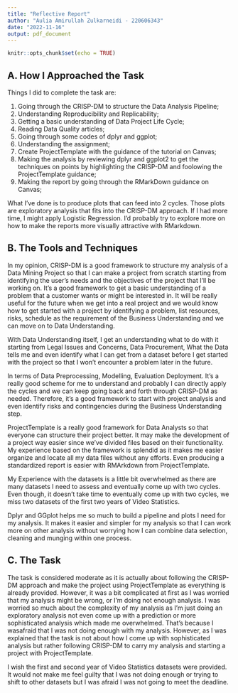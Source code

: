 ```yaml
---
title: "Reflective Report"
author: "Aulia Amirullah Zulkarneidi - 220606343"
date: "2022-11-16"
output: pdf_document
---
```


```r
knitr::opts_chunk$set(echo = TRUE)
```

## A. How I Approached the Task

Things I did to complete the task are:

1.  Going through the CRISP-DM to structure the Data Analysis Pipeline;
2.  Understanding Reproducibility and Replicability;
3.  Getting a basic understanding of Data Project Life Cycle;
4.  Reading Data Quality articles;
5.  Going through some codes of dplyr and ggplot;
6.  Understanding the assignment;
7.  Create ProjectTemplate with the guidance of the tutorial on Canvas;
8.  Making the analysis by reviewing dplyr and ggplot2 to get the techniques on points by highlighting the CRISP-DM and foolowing the ProjectTemplate guidance;
9.  Making the report by going through the RMarkDown guidance on Canvas;

What I've done is to produce plots that can feed into 2 cycles. Those plots are exploratory analysis that fits into the CRISP-DM approach. If I had more time, I might apply Logistic Regression. I'd probably try to explore more on how to make the reports more visually attractive with RMarkdown.

## B. The Tools and Techniques 

In my opinion, CRISP-DM is a good framework to structure my analysis of a Data Mining Project so that I can make a project from scratch starting from identifying the user's needs and the objectives of the project that I'll be working on. It's a good framework to get a basic understanding of a problem that a customer wants or might be interested in. It will be really useful for the future when we get into a real project and we would know how to get started with a project by identifying a problem, list resources, risks, schedule as the requirement of the Business Understanding and we can move on to Data Understanding.

With Data Understanding itself, I get an understanding what to do with it starting from Legal Issues and Concerns, Data Procurement, What the Data tells me and even identify what I can get from a dataset before I get started with the project so that I won't encounter a problem later in the future.

In terms of Data Preprocessing, Modelling, Evaluation Deployment. It's a really good scheme for me to understand and probably I can directly apply the cycles and we can keep going back and forth through CRISP-DM as needed. Therefore, it's a good framework to start with project analysis and even identify risks and contingencies during the Business Understanding step.

ProjectTemplate is a really good framework for Data Analysts so that everyone can structure their project better. It may make the development of a project way easier since we've divided files based on their functionality. My experience based on the framework is splendid as it makes me easier organize and locate all my data files without any efforts. Even producing a standardized report is easier with RMArkdown from ProjectTemplate.

My Experience with the datasets is a little bit overwhelmed as there are many datasets I need to assess and eventually come up with two cycles. Even though, it doesn't take time to eventually come up with two cycles, we miss two datasets of the first two years of Video Statistics.

Dplyr and GGplot helps me so much to build a pipeline and plots I need for my analysis. It makes it easier and simpler for my analysis so that I can work more on other analysis without worrying how I can combine data selection, cleaning and munging within one process.

## C. The Task

The task is considered moderate as it is actually about following the CRISP-DM approach and make the project using ProjectTemplate as everything is already provided. However, it was a bit complicated at first as I was worried that my analysis might be wrong, or I'm doing not enough analysis. I was worried so much about the complexity of my analysis as I'm just doing an exploratory analysis not even come up with a prediction or more sophisticated analysis which made me overwhelmed. That's because I wasafraid that I was not doing enough with my analysis. However, as I was explained that the task is not about how I come up with sophisticated analysis but rather following CRISP-DM to carry my analysis and starting a project with ProjectTemplate.

I wish the first and second year of Video Statistics datasets were provided. It would not make me feel guilty that I was not doing enough or trying to shift to other datasets but I was afraid I was not going to meet the deadline.
